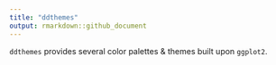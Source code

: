 ```yaml
---
title: "ddthemes"
output: rmarkdown::github_document
---
```


`ddthemes` provides several color palettes & themes built upon `ggplot2`. 
